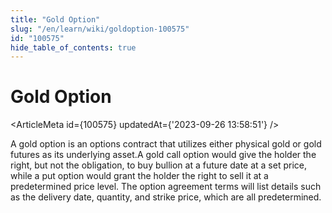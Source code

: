 ```yaml
---
title: "Gold Option"
slug: "/en/learn/wiki/goldoption-100575"
id: "100575"
hide_table_of_contents: true
---
```



# Gold Option

<ArticleMeta id={100575} updatedAt={'2023-09-26 13:58:51'} />
<div className='border-solid border-b border-t-0 my-4 border-[var(--ifm-color-gray-300)]' />

A gold option is an options contract that utilizes either physical gold or gold futures as its underlying asset.A gold call option would give the holder the right, but not the obligation, to buy bullion at a future date at a set price, while a put option would grant the holder the right to sell it at a predetermined price level. The option agreement terms will list details such as the delivery date, quantity, and strike price, which are all predetermined.
